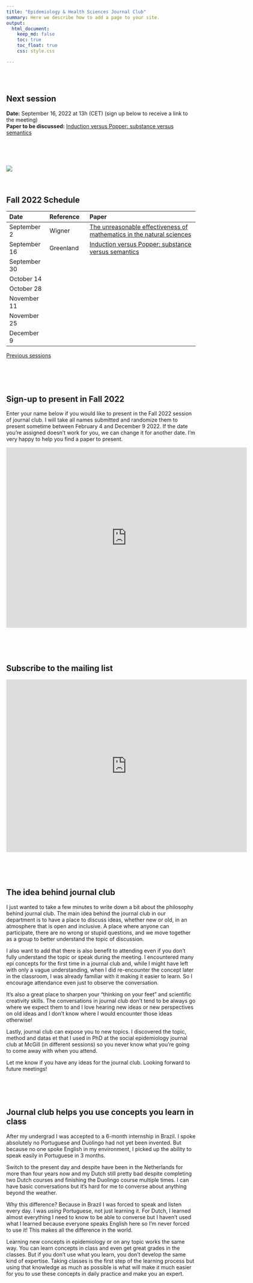 ```yaml
---
title: "Epidemiology & Health Sciences Journal Club"
summary: Here we describe how to add a page to your site.
output:
  html_document:
    keep_md: false
    toc: true
    toc_float: true
    css: style.css

---
```


</br>
</br>

## Next session
**Date:** September 16, 2022 at 13h (CET) (sign up below to receive a link to the meeting)      
**Paper to be discussed:** [Induction versus Popper: substance versus semantics](https://watermark.silverchair.com/27-4-543.pdf?token=AQECAHi208BE49Ooan9kkhW_Ercy7Dm3ZL_9Cf3qfKAc485ysgAAAtwwggLYBgkqhkiG9w0BBwagggLJMIICxQIBADCCAr4GCSqGSIb3DQEHATAeBglghkgBZQMEAS4wEQQMDAvbQzQCMKN3h6bUAgEQgIICj5fBzwfdXMdNbmlHoNIJyAV1phO0QsugQCMTU1wXIxevaCYGfIKb2pElFb3TlnzeokbFjD8BAPm74hC6RI4tC0fFAjrnsDERe0GvZ-piAXjm8gTD4ZESmKGKHne5bPPINkbJ3xoFeno9vipHE4Owfm8NpfjqLAFR5KSPVxP8qirqJWTz7cX6rfCPMPtjYm2PW1sfDJuYWed6n6oY2vHEdYVxXkSRH37RrfX9m0PVCzy836vGTeM9-AMG7cVF8E8LwqfanSn998A_3qM_8P_pbLu3VAyThdRlERkx74NtuQgNS7wLYoKXVa5KE_yW0wt3UIv1SN-aCW2LhdeyG1lotFIT0TNKWmLb0AxG-BnBq3_kRrQIt-kSr4kgh8YXk-qyhNGJ5_CXPgD1ixsR9M5kVdj_t3oLb2-5jdsXRZkWf0Rdl1XQIi3ARkSMZUV_YK0RQ3AMfIMV_hfnZwI0pQDZDO73o_PzfhWgzsvSVDb-jfSHLfa8kx6xmW8KjWP9t6_zbhL-iHqogMeBqMYany3irGGYrgDBSdUOK9RMx0yqpKXPCfiUc7Sb9Lw6qAI-7eeaty9ezvROax7OQkTL5g1YPA4_ju73QyHNpTvIOGmJqzfQezNsWCpSAgqdrkFleAREiLh-7N-xF4uuIb2S5x502DrIcijn1qEXq4TJIExhjehrKN17V7_m7tsDg7zxIMfWyalaohr62CFQSzgGisV76mS9F7XHLWQgNgG6EVY6f33PilvHDOFoSd2jLQLoK8R9wmjWLd7LPrnnlZQWg3dt_bm7Y-XgIkelFUYXwdzeGVqXAAKxZfIco3ETUyCMl1daQkjV5B4kNQMEW9a6UBbk-r9e4iDR9K3cHoOdK9THBXE)

</br>
</br>
</br>


[![](paper_screenshot.png)](https://watermark.silverchair.com/27-4-543.pdf?token=AQECAHi208BE49Ooan9kkhW_Ercy7Dm3ZL_9Cf3qfKAc485ysgAAAtwwggLYBgkqhkiG9w0BBwagggLJMIICxQIBADCCAr4GCSqGSIb3DQEHATAeBglghkgBZQMEAS4wEQQMDAvbQzQCMKN3h6bUAgEQgIICj5fBzwfdXMdNbmlHoNIJyAV1phO0QsugQCMTU1wXIxevaCYGfIKb2pElFb3TlnzeokbFjD8BAPm74hC6RI4tC0fFAjrnsDERe0GvZ-piAXjm8gTD4ZESmKGKHne5bPPINkbJ3xoFeno9vipHE4Owfm8NpfjqLAFR5KSPVxP8qirqJWTz7cX6rfCPMPtjYm2PW1sfDJuYWed6n6oY2vHEdYVxXkSRH37RrfX9m0PVCzy836vGTeM9-AMG7cVF8E8LwqfanSn998A_3qM_8P_pbLu3VAyThdRlERkx74NtuQgNS7wLYoKXVa5KE_yW0wt3UIv1SN-aCW2LhdeyG1lotFIT0TNKWmLb0AxG-BnBq3_kRrQIt-kSr4kgh8YXk-qyhNGJ5_CXPgD1ixsR9M5kVdj_t3oLb2-5jdsXRZkWf0Rdl1XQIi3ARkSMZUV_YK0RQ3AMfIMV_hfnZwI0pQDZDO73o_PzfhWgzsvSVDb-jfSHLfa8kx6xmW8KjWP9t6_zbhL-iHqogMeBqMYany3irGGYrgDBSdUOK9RMx0yqpKXPCfiUc7Sb9Lw6qAI-7eeaty9ezvROax7OQkTL5g1YPA4_ju73QyHNpTvIOGmJqzfQezNsWCpSAgqdrkFleAREiLh-7N-xF4uuIb2S5x502DrIcijn1qEXq4TJIExhjehrKN17V7_m7tsDg7zxIMfWyalaohr62CFQSzgGisV76mS9F7XHLWQgNgG6EVY6f33PilvHDOFoSd2jLQLoK8R9wmjWLd7LPrnnlZQWg3dt_bm7Y-XgIkelFUYXwdzeGVqXAAKxZfIco3ETUyCMl1daQkjV5B4kNQMEW9a6UBbk-r9e4iDR9K3cHoOdK9THBXE)
</br>
</br>
</br>




## Fall 2022 Schedule

|Date|Reference|Paper|
|:--- |:--- |:---------- |
|September 2|Wigner|[The unreasonable effectiveness of mathematics in the natural sciences](https://www.maths.ed.ac.uk/~v1ranick/papers/wigner.pdf)|
|September 16|Greenland |[Induction versus Popper: substance versus semantics](https://watermark.silverchair.com/27-4-543.pdf?token=AQECAHi208BE49Ooan9kkhW_Ercy7Dm3ZL_9Cf3qfKAc485ysgAAAtwwggLYBgkqhkiG9w0BBwagggLJMIICxQIBADCCAr4GCSqGSIb3DQEHATAeBglghkgBZQMEAS4wEQQMDAvbQzQCMKN3h6bUAgEQgIICj5fBzwfdXMdNbmlHoNIJyAV1phO0QsugQCMTU1wXIxevaCYGfIKb2pElFb3TlnzeokbFjD8BAPm74hC6RI4tC0fFAjrnsDERe0GvZ-piAXjm8gTD4ZESmKGKHne5bPPINkbJ3xoFeno9vipHE4Owfm8NpfjqLAFR5KSPVxP8qirqJWTz7cX6rfCPMPtjYm2PW1sfDJuYWed6n6oY2vHEdYVxXkSRH37RrfX9m0PVCzy836vGTeM9-AMG7cVF8E8LwqfanSn998A_3qM_8P_pbLu3VAyThdRlERkx74NtuQgNS7wLYoKXVa5KE_yW0wt3UIv1SN-aCW2LhdeyG1lotFIT0TNKWmLb0AxG-BnBq3_kRrQIt-kSr4kgh8YXk-qyhNGJ5_CXPgD1ixsR9M5kVdj_t3oLb2-5jdsXRZkWf0Rdl1XQIi3ARkSMZUV_YK0RQ3AMfIMV_hfnZwI0pQDZDO73o_PzfhWgzsvSVDb-jfSHLfa8kx6xmW8KjWP9t6_zbhL-iHqogMeBqMYany3irGGYrgDBSdUOK9RMx0yqpKXPCfiUc7Sb9Lw6qAI-7eeaty9ezvROax7OQkTL5g1YPA4_ju73QyHNpTvIOGmJqzfQezNsWCpSAgqdrkFleAREiLh-7N-xF4uuIb2S5x502DrIcijn1qEXq4TJIExhjehrKN17V7_m7tsDg7zxIMfWyalaohr62CFQSzgGisV76mS9F7XHLWQgNgG6EVY6f33PilvHDOFoSd2jLQLoK8R9wmjWLd7LPrnnlZQWg3dt_bm7Y-XgIkelFUYXwdzeGVqXAAKxZfIco3ETUyCMl1daQkjV5B4kNQMEW9a6UBbk-r9e4iDR9K3cHoOdK9THBXE)|
|September 30| ||
|October 14| ||
|October 28| ||
|November 11| ||
|November 25| ||
|December 9| ||


[Previous sessions](https://www.jeremylabrecque.org/journal_club/previous_sessions)
   
</br>
</br>
</br>
     
## Sign-up to present in Fall 2022  

Enter your name below if you would like to present in the Fall 2022 session of journal club. I will take all names submitted and randomize them to present sometime between February 4 and December 9 2022. If the date you're assigned doesn't work for you, we can change it for another date. I'm very happy to help you find a paper to present.
 
<iframe src="https://docs.google.com/forms/d/e/1FAIpQLScjzMfl2dQ_TY1BtRYJ45LCD50VLgIrw6Vk_8rBmtfo0IxnSQ/viewform?embedded=true" width="640" height="479" frameborder="0" marginheight="0" marginwidth="0">Loading…</iframe>  

</br>
</br>
</br>


## Subscribe to the mailing list

<iframe src="https://docs.google.com/forms/d/e/1FAIpQLSfmPs63vbKAKEgcVmI2QKos-9hSQ2qQMdMqHe6n3FeE9I6Crg/viewform?embedded=true" width="640" height="459" frameborder="0" marginheight="0" marginwidth="0">Loading…</iframe>

</br>
</br>
</br>

## The idea behind journal club

I just wanted to take a few minutes to write down a bit about the philosophy behind journal club. The main idea behind the journal club in our department is to have a place to discuss ideas, whether new or old, in an atmosphere that is open and inclusive. A place where anyone can participate, there are no wrong or stupid questions, and we move together as a group to better understand the topic of discussion.

I also want to add that there is also benefit to attending even if you don't fully understand the topic or speak during the meeting. I encountered many epi concepts for the first time in a journal club and, while I might have left with only a vague understanding, when I did re-encounter the concept later in the classroom, I was already familiar with it making it easier to learn. So I encourage attendance even just to observe the conversation.

It's also a great place to sharpen your "thinking on your feet" and scientific creativity skills. The conversations in journal club don't tend to be always go where we expect them to and I love hearing new ideas or new perspectives on old ideas and I don't know where I would encounter those ideas otherwise!

Lastly, journal club can expose you to new topics. I discovered the topic, method and datas et that I used in PhD at the social epidemiology journal club at McGill (in different sessions) so you never know what you're going to come away with when you attend. 

Let me know if you have any ideas for the journal club. Looking forward to future meetings!

</br>
</br>
</br>


## Journal club helps you use concepts you learn in class

After my undergrad I was accepted to a 6-month internship in Brazil. I spoke absolutely no Portuguese and Duolingo had not yet been invented. But because no one spoke English in my environment, I picked up the ability to speak easily in Portuguese in 3 months.

Switch to the present day and despite have been in the Netherlands for more than four years now and my Dutch still pretty bad despite completing two Dutch courses and finishing the Duolingo course multiple times. I can have basic conversations but it's hard for me to converse about anything beyond the weather.

Why this difference? Because in Brazil I was forced to speak and listen every day. I was _using_ Portuguese, not just learning it. For Dutch, I learned almost everything I need to know to be able to converse but I haven't used what I learned because everyone speaks English here so I'm never forced to use it! This makes all the difference in the world.

Learning new concepts in epidemiology or on any topic works the same way. You can learn concepts in class and even get great grades in the classes. But if you don't use what you learn, you don't develop the same kind of expertise. Taking classes is the first step of the learning process but using that knowledge as much as possible is what will make it much easier for you to use these concepts in daily practice and make you an expert.
